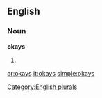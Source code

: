 ==English==

===Noun===
'''okays'''

# {{plural of|[[okay]]}}

[[Category:English plurals]]

[[ar:okays]]
[[it:okays]]
[[simple:okays]]